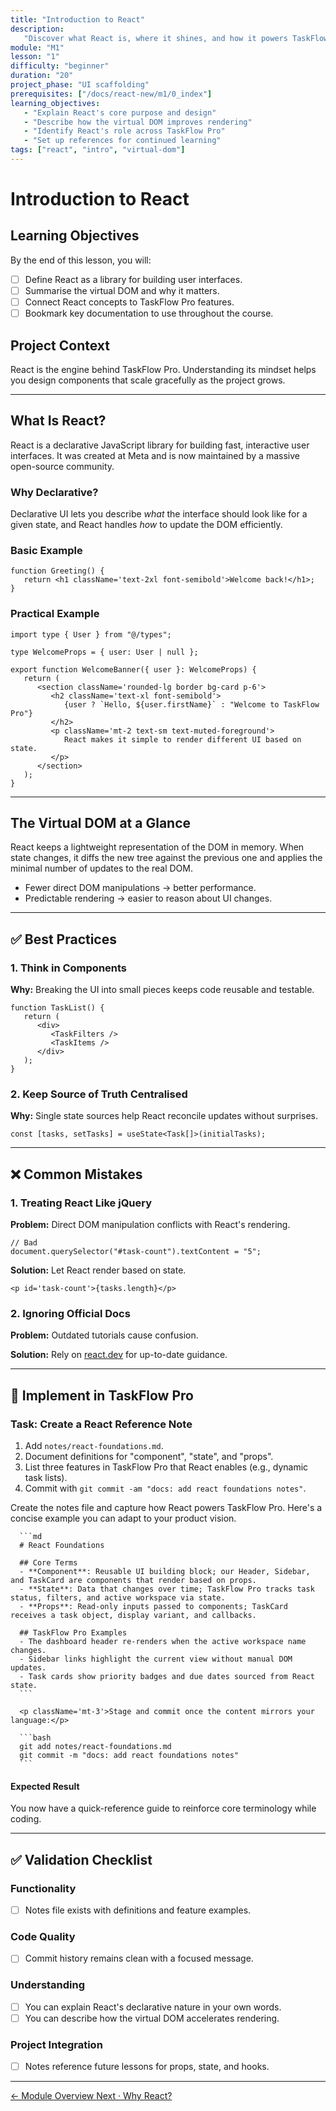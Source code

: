 ```yaml
---
title: "Introduction to React"
description:
   "Discover what React is, where it shines, and how it powers TaskFlow Pro."
module: "M1"
lesson: "1"
difficulty: "beginner"
duration: "20"
project_phase: "UI scaffolding"
prerequisites: ["/docs/react-new/m1/0_index"]
learning_objectives:
   - "Explain React's core purpose and design"
   - "Describe how the virtual DOM improves rendering"
   - "Identify React's role across TaskFlow Pro"
   - "Set up references for continued learning"
tags: ["react", "intro", "virtual-dom"]
---
```



# Introduction to React

## Learning Objectives

By the end of this lesson, you will:

-  [ ] Define React as a library for building user interfaces.
-  [ ] Summarise the virtual DOM and why it matters.
-  [ ] Connect React concepts to TaskFlow Pro features.
-  [ ] Bookmark key documentation to use throughout the course.

## Project Context

React is the engine behind TaskFlow Pro. Understanding its mindset helps you
design components that scale gracefully as the project grows.

---

## What Is React?

React is a declarative JavaScript library for building fast, interactive user
interfaces. It was created at Meta and is now maintained by a massive
open-source community.

### Why Declarative?

Declarative UI lets you describe _what_ the interface should look like for a
given state, and React handles _how_ to update the DOM efficiently.

### Basic Example

```tsx
function Greeting() {
   return <h1 className='text-2xl font-semibold'>Welcome back!</h1>;
}
```

### Practical Example

```tsx
import type { User } from "@/types";

type WelcomeProps = { user: User | null };

export function WelcomeBanner({ user }: WelcomeProps) {
   return (
      <section className='rounded-lg border bg-card p-6'>
         <h2 className='text-xl font-semibold'>
            {user ? `Hello, ${user.firstName}` : "Welcome to TaskFlow Pro"}
         </h2>
         <p className='mt-2 text-sm text-muted-foreground'>
            React makes it simple to render different UI based on state.
         </p>
      </section>
   );
}
```

---

## The Virtual DOM at a Glance

React keeps a lightweight representation of the DOM in memory. When state
changes, it diffs the new tree against the previous one and applies the minimal
number of updates to the real DOM.

-  Fewer direct DOM manipulations → better performance.
-  Predictable rendering → easier to reason about UI changes.

---

## ✅ Best Practices

### 1. Think in Components

**Why:** Breaking the UI into small pieces keeps code reusable and testable.

```tsx
function TaskList() {
   return (
      <div>
         <TaskFilters />
         <TaskItems />
      </div>
   );
}
```

### 2. Keep Source of Truth Centralised

**Why:** Single state sources help React reconcile updates without surprises.

```tsx
const [tasks, setTasks] = useState<Task[]>(initialTasks);
```

---

## ❌ Common Mistakes

### 1. Treating React Like jQuery

**Problem:** Direct DOM manipulation conflicts with React's rendering.

```tsx
// Bad
document.querySelector("#task-count").textContent = "5";
```

**Solution:** Let React render based on state.

```tsx
<p id='task-count'>{tasks.length}</p>
```

### 2. Ignoring Official Docs

**Problem:** Outdated tutorials cause confusion.

**Solution:** Rely on [react.dev](https://react.dev) for up-to-date guidance.

---

## 🔨 Implement in TaskFlow Pro

### Task: Create a React Reference Note

1. Add `notes/react-foundations.md`.
2. Document definitions for "component", "state", and "props".
3. List three features in TaskFlow Pro that React enables (e.g., dynamic task
   lists).
4. Commit with `git commit -am "docs: add react foundations notes"`.

<Accordions type='single' className='mt-4'>
   <Accordion title='Solution Walkthrough'>
      <p>
         Create the notes file and capture how React powers TaskFlow Pro.
         Here's a concise example you can adapt to your product vision.
      </p>

      ```md
      # React Foundations

      ## Core Terms
      - **Component**: Reusable UI building block; our Header, Sidebar, and TaskCard are components that render based on props.
      - **State**: Data that changes over time; TaskFlow Pro tracks task status, filters, and active workspace via state.
      - **Props**: Read-only inputs passed to components; TaskCard receives a task object, display variant, and callbacks.

      ## TaskFlow Pro Examples
      - The dashboard header re-renders when the active workspace name changes.
      - Sidebar links highlight the current view without manual DOM updates.
      - Task cards show priority badges and due dates sourced from React state.
      ```

      <p className='mt-3'>Stage and commit once the content mirrors your language:</p>

      ```bash
      git add notes/react-foundations.md
      git commit -m "docs: add react foundations notes"
      ```

   </Accordion>
</Accordions>

#### Expected Result

You now have a quick-reference guide to reinforce core terminology while coding.

---

## ✅ Validation Checklist

### Functionality

-  [ ] Notes file exists with definitions and feature examples.

### Code Quality

-  [ ] Commit history remains clean with a focused message.

### Understanding

-  [ ] You can explain React's declarative nature in your own words.
-  [ ] You can describe how the virtual DOM accelerates rendering.

### Project Integration

-  [ ] Notes reference future lessons for props, state, and hooks.

---

<div className='mt-8 flex justify-between'>
   <a
      href='/docs/react-new/m1/0_index'
      className='text-sm font-medium text-muted-foreground hover:text-foreground'
   >
      ← Module Overview
   </a>
   <a
      href='/docs/react-new/m1/2_why-react'
      className='text-sm font-medium text-primary hover:text-primary/80'
   >
      Next · Why React?
   </a>
</div>
